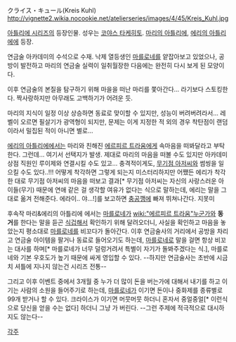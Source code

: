 クライス・キュール(Kreis Kuhl)
http://vignette2.wikia.nocookie.net/atelierseries/images/4/45/Kreis_Kuhl.jpg

[[아틀리에 시리즈]]의 등장인물. 성우는 [[코야스 타케히토]].
[[마리의 아틀리에]], [[에리의 아틀리에]]에 등장.

연금술 아카데미의 수석으로 수재. 낙제 열등생인 [[마를로네]]를 얕잡아보고 있었으나, 공방이 발전하고 마리의 연금술 실력이 일취월장한 다음에는 완전히 다시 보게 된 모양이다.

이후 연금술의 본질을 탐구하기 위해 마을을 떠난 마리를 쫓아간다... 라기보다 스토킹한다. 짝사랑하지만 아무래도 고백하기가 어려운 듯.

마리의 지식이 일정 이상 상승하면 동료로 맞이할 수 있지만, 성능이 버려버려라서... 레벨이 오르면 필살기가 광역형이 되지만, 문제는 이게 지정한 적 외의 경우 착탄점이 랜덤이라서 밀집된 적이 아니면 별로... 

[[에리의 아틀리에]]에서는 마리와 친해진 [[에르피르 트라움]]에게 속마음을 떠봐달라고 부탁한다. 그런데... 여기서 선택지가 발생. 제대로 마리의 마음을 떠볼 수도 있지만 아카데미 상점 직원인 루이제와 연결시킬 수도 있고... 충격적이게도, [[무기점 아저씨]]와 썸씽을 일으킬 수도 있다..!!!
어떻게 착각하면 그렇게 되는지 미스터리하지만 어쨌든 에리가 착각한 대로 무기점 아저씨의 마음을 떠보고 결과[* 무기점 아저씨는 자신의 사랑스러운 아이들(무기) 때문에 연애 같은 걸 생각할 여유가 없다는 식으로 말하는데, 에리는 말을 그대로 옮겨 전해준다. 에라이.. 야...!]를 보고하면 [[충공깽]]에 빠져 뛰쳐나간다. 지못미

후속작 마리&에리의 아틀리에 에서는 [[마를로네]]가 [[wiki:"에르피르 트라움"누군가]]와 '''동거'''를 한다는 말을 듣곤 [[식겁]]해서 확인하기 위해 달려오더니, 사실을 확인하고 마음을 놓았는지 평소대로 [[마를로네]]를 비꼬다가 돌아간다. 이후 연금술사의 거리에서 공방을 차리고 연금술 아이템을 팔거나 동료로 들어오기도 하는데, [[마를로네]]로 말을 걸면 항상 비꼬는 대사를 하며[* 마를로네가 너무 덜렁거려서 특별이 자기가 돌봐주겠다는 식.], 마를로네와 기본 우호도가 높기 때문에 싸게 영입할 수 있다. --하지만 연금술사는 초반에 시금치 셔틀에 지나지 않는건 시리즈 전통--

그리고 이후 이벤트 중에서 3개월 중 누가 더 많이 돈을 버는가에 대해서 내기를 하고 이기는 사람의 소원을 들어주기로 하는데, [[마를로네]]가 이기면 돈이나 중화제를 종류별로 99개 받거나 할 수 있다. 크라이스가 이기면 머뭇머뭇 하더니 혼자서 중얼중얼[* 이런식으로 당신을 얻을 수는 없다] 하더니 그냥 가 버린다. --그런 주제에 적극적으로 대시하지도 않는다--

[[각주]]
